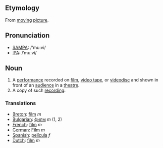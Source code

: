 == Etymology ==

From [[moving]] [[picture]].

== Pronunciation ==
*[[w:SAMPA|SAMPA]]: /'mu:vi/
*[[w:IPA|IPA]]: /ˈmuːvi/

== Noun ==

#A [[performance]] recorded on [[film]], [[video tape]], or [[videodisc]] and shown in front of an [[audience]] in a [[theatre]].
#A copy of such [[recording]].

=== Translations ===
*[[Breton]]: [[film]] ''m''
*[[Bulgarian]]: [[филм]] ''m'' (1, 2)
*[[French]]: [[film]] ''m''
*[[German]]: [[Film]] ''m''
*[[Spanish]]: [[película]] ''f''
*[[Dutch]]: [[film]] ''m''